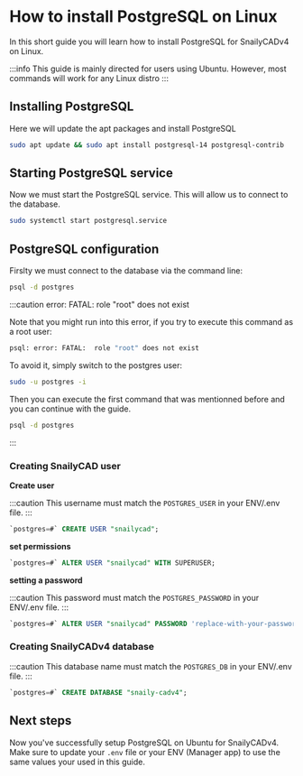 # How to install PostgreSQL on Linux

In this short guide you will learn how to install PostgreSQL for SnailyCADv4 on Linux.

:::info
This guide is mainly directed for users using Ubuntu. However, most commands will work for any Linux distro
:::

## Installing PostgreSQL

Here we will update the apt packages and install PostgreSQL

```bash
sudo apt update && sudo apt install postgresql-14 postgresql-contrib
```

## Starting PostgreSQL service

Now we must start the PostgreSQL service. This will allow us to connect to the database.

```bash
sudo systemctl start postgresql.service
```

## PostgreSQL configuration

Firslty we must connect to the database via the command line:

```bash
psql -d postgres
```

:::caution error: FATAL: role "root" does not exist

Note that you might run into this error, if you try to execute this command as a root user:

```bash
psql: error: FATAL:  role "root" does not exist
```

To avoid it, simply switch to the postgres user:

```bash
sudo -u postgres -i
```

Then you can execute the first command that was mentionned before and you can continue with the guide.

```bash
psql -d postgres
```

:::

### Creating SnailyCAD user

**Create user**

:::caution
This username must match the `POSTGRES_USER` in your ENV/.env file.
:::

```sql
`postgres=#` CREATE USER "snailycad";
```

**set permissions**

```sql
`postgres=#` ALTER USER "snailycad" WITH SUPERUSER;
```

**setting a password**

:::caution
This password must match the `POSTGRES_PASSWORD` in your ENV/.env file.
:::

```sql
`postgres=#` ALTER USER "snailycad" PASSWORD 'replace-with-your-password';
```

### Creating SnailyCADv4 database

:::caution
This database name must match the `POSTGRES_DB` in your ENV/.env file.
:::

```sql
`postgres=#` CREATE DATABASE "snaily-cadv4";
```

## Next steps

Now you've successfully setup PostgreSQL on Ubuntu for SnailyCADv4.
Make sure to update your `.env` file or your ENV (Manager app) to use the same values your used in this guide.
